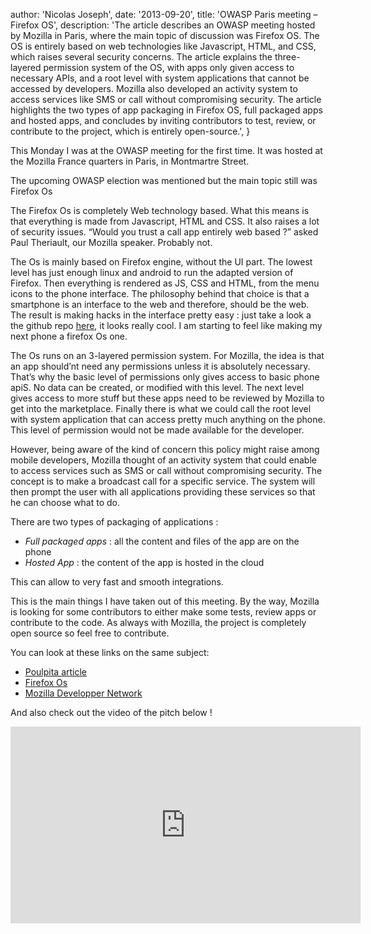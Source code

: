 
  author: 'Nicolas Joseph',
  date: '2013-09-20',
  title: 'OWASP Paris meeting – Firefox OS',
  description: 'The article describes an OWASP meeting hosted by Mozilla in Paris, where the main topic of discussion was Firefox OS. The OS is entirely based on web technologies like Javascript, HTML, and CSS, which raises several security concerns. The article explains the three-layered permission system of the OS, with apps only given access to necessary APIs, and a root level with system applications that cannot be accessed by developers. Mozilla also developed an activity system to access services like SMS or call without compromising security. The article highlights the two types of app packaging in Firefox OS, full packaged apps and hosted apps, and concludes by inviting contributors to test, review, or contribute to the project, which is entirely open-source.',
}


This Monday I was at the OWASP meeting for the first time. It was hosted at the Mozilla France quarters
in Paris, in Montmartre Street.

The upcoming OWASP election was mentioned but the main topic still was Firefox Os

The Firefox Os is completely Web technology based. What this means is that everything is made
from Javascript, HTML and CSS. It also raises a lot of security issues. “Would you trust a call app
entirely web based ?” asked Paul Theriault, our Mozilla speaker. Probably not.

The Os is mainly based on Firefox engine, without the UI part. The lowest level has just enough
linux and android to run the adapted version of Firefox. Then everything is rendered as JS, CSS
and HTML, from the menu icons to the phone interface. The philosophy behind that choice is that a
smartphone is an interface to the web and therefore, should be the web. The result is making hacks
in the interface pretty easy : just take a look a the github repo [here](https://github.com/mozilla-b2g/gaia), it looks really cool. I am
starting to feel like making my next phone a firefox Os one.

The Os runs on an 3-layered permission system. For Mozilla, the idea is that an app should’nt need
any permissions unless it is absolutely necessary. That’s why the basic level of permissions only
gives access to basic phone apiS. No data can be created, or modified with this level. The next
level gives access to more stuff but these apps need to be reviewed by Mozilla to get into the
marketplace. Finally there is what we could call the root level with system application that can
access pretty much anything on the phone. This level of permission would not be made available
for the developer.

However, being aware of the kind of concern this policy might raise among mobile developers,
Mozilla thought of an activity system that could enable to access services such as SMS or call
without compromising security. The concept is to make a broadcast call for a specific service.
The system will then prompt the user with all applications providing these services so that
he can choose what to do.

There are two types of packaging of applications :

- _Full packaged apps_ : all the content and files of the app are on the phone
- _Hosted App_ : the content of the app is hosted in the cloud

This can allow to very fast and smooth integrations.

This is the main things I have taken out of this meeting. By the way, Mozilla is looking for some
contributors to either make some tests, review apps or contribute to the code. As always with Mozilla,
the project is completely open source so feel free to contribute.

You can look at these links on the same subject:

- [Poulpita article](http://poulpitablog.wordpress.com/2013/09/16/owasp-in-paris-diving-in-firefox-os-security/)
- [Firefox Os](http://www.mozilla.org/fr/firefox/os/)
- [Mozilla Developper Network](https://developer.mozilla.org/)

And also check out the video of the pitch below !

<iframe
  width="560"
  height="315"
  src="https://www.youtube.com/embed/ymX3Ecly8RM"
  frameborder="0"
  allowfullscreen
></iframe>
